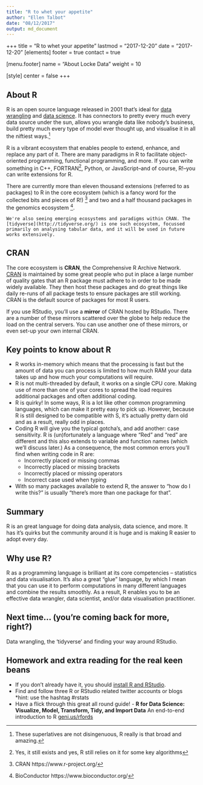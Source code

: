 ```yaml
---
title: "R to whet your appetite"
author: "Ellen Talbot"
date: "08/12/2017"
output: md_document
---
```


+++
title = "R to whet your appetite"
lastmod = "2017-12-20"
date = "2017-12-20"
[elements]
  footer = true
  contact = true

[menu.footer]
  name = "About Locke Data"
  weight = 10


[style]
  center = false
+++

## About R

R is an open source language released in 2001 that's ideal for [data wrangling](https://en.wikipedia.org/wiki/Data_wrangling) and [data science](https://en.wikipedia.org/wiki/Data_science). It has connectors to pretty every much every data source under the sun, allows you wrangle data like nobody's business, build pretty much every type of model ever thought up, and visualise it in all the niftiest ways.^[These superlatives are not disingenuous, R really is that broad and amazing.] 

R is a vibrant ecosystem that enables people to extend, enhance, and replace any part of it. There are many paradigms in R to facilitate object-oriented programming, functional programming, and more. If you can write something in C++, FORTRAN^[Yes, it still exists and yes, R still relies on it for some key algorithms], Python, or JavaScript--and of course, R!--you can write extensions for R. 

There are currently more than eleven thousand extensions (referred to as packages) to R in the core ecosystem (which is a fancy word for the collected bits and pieces of R!) ^[CRAN https://www.r-project.org/] and two and a half thousand packages in the genomics ecosystem ^[BioConductor https://www.bioconductor.org/]. 

```block
We're also seeing emerging ecosystems and paradigms within CRAN. The [tidyverse](http://tidyverse.org/) is one such ecosystem, focussed primarily on analysing tabular data, and it will be used in future works extensively.
```

## CRAN
The core ecosystem is **CRAN**, the Comprehensive R Archive Network. [CRAN](https://cran.r-project.org) is maintained by some great people who put in place a large number of quality gates that an R package must adhere to in order to be made widely available. They then host these packages and do great things like daily re-runs of all package tests to ensure packages are still working. CRAN is the default source of packages for most R users. 

If you use RStudio, you'll use a **mirror** of CRAN hosted by RStudio. There are a number of these mirrors scattered over the globe to help reduce the load on the central servers. You can use another one of these mirrors, or even set-up your own internal CRAN. 


## Key points to know about R

- R works in-memory which means that the processing is fast but the amount of data you can process is limited to how much RAM your data takes up and how much your computations will require. 
- R is not multi-threaded by default, it works on a single CPU core. Making use of more than one of your cores to spread the load requires additional packages and often additional coding.
- R is quirky! In some ways, R is a lot like other common programming languages, which can make it pretty easy to pick up. However, because R is still designed to be compatible with S, it's actually pretty darn old and as a result, really odd in places. 
- Coding R will give you the typical gotcha's, and add another: case sensitivity. R is (un)fortunately a language where "Red" and "red" are different and this also extends to variable and function names (which we'll discuss later.) As a consequence, the most common errors you'll find when writing code in R are:
    + Incorrectly placed or missing commas
    + Incorrectly placed or missing brackets
    + Incorrectly placed or missing operators
    + Incorrect case used when typing
- With so many packages available to extend R, the answer to "how do I write this?" is usually "there's more than one package for that".


## Summary
R is an great language for doing data analysis, data science, and more. It has it's quirks but the community around it is huge and is making R easier to adopt every day.


## Why use R?
R as a programming language is brilliant at its core competencies -- statistics and data visualisation. It's also a great "glue" language, by which I mean that you can use it to perform computations in many different languages and combine the results smoothly. As a result, R enables you to be an effective data wrangler, data scientist, and/or data visualisation practitioner. 


## Next time... (you're coming back for more, right?)
Data wrangling, the 'tidyverse' and finding your way around RStudio.


## Homework and extra reading for the real keen beans
  + If you don't already have it, you should [install R and RStudio](http://www.rstudio.com/products/rstudio/download/#download). 
  + Find and follow three R or RStudio related twitter accounts or blogs *hint: use the hashtag #rstats
  + Have a flick through this great all round guide! - **R for Data Science: Visualize, Model, Transform, Tidy, and Import Data** An end-to-end introduction to R  [geni.us/rfords](http://geni.us/rfords)
